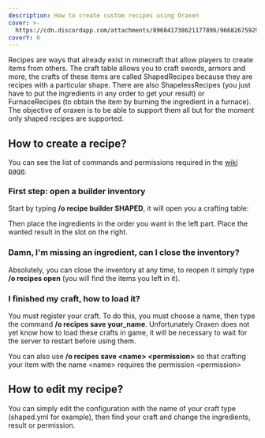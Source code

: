 ```yaml
---
description: How to create custom recipes using Oraxen
cover: >-
  https://cdn.discordapp.com/attachments/896841738621177896/966826759293136996/unknown.png
coverY: 0
---
```


Recipes are ways that already exist in minecraft that allow players to create items from others. The craft table allows you to craft swords, armors and more, the crafts of these items are called ShapedRecipes because they are recipes with a particular shape. There are also ShapelessRecipes (you just have to put the ingredients in any order to get your result) or FurnaceRecipes (to obtain the item by burning the ingredient in a furnace). The objective of oraxen is to be able to support them all but for the moment only shaped recipes are supported.

## How to create a recipe?

You can see the list of commands and permissions required in the [wiki page](commands#create-recipes).

### First step: open a builder inventory

Start by typing **/o recipe builder SHAPED**, it will open you a crafting table:

Then place the ingredients in the order you want in the left part. Place the wanted result in the slot on the right.

### Damn, I'm missing an ingredient, can I close the inventory?

Absolutely, you can close the inventory at any time, to reopen it simply type **/o recipes open** (you will find the items you left in it).

### I finished my craft, how to load it?

You must register your craft. To do this, you must choose a name, then type the command **/o recipes save your\_name**. Unfortunately Oraxen does not yet know how to load these crafts in game, it will be necessary to wait for the server to restart before using them.


You can also use **/o recipes save \<name> \<permission>** so that crafting your item with the name \<name> requires the permission \<permission>


## How to edit my recipe?

You can simply edit the configuration with the name of your craft type (shaped.yml for example), then find your craft and change the ingredients, result or permission.
